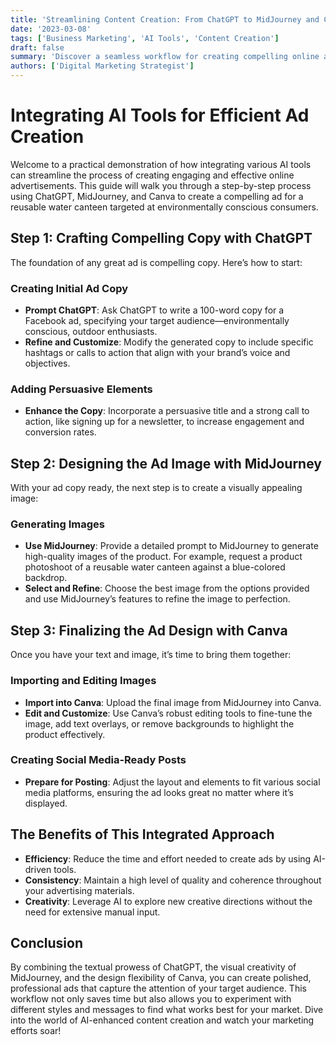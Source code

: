 ```yaml
---
title: 'Streamlining Content Creation: From ChatGPT to MidJourney and Canva'
date: '2023-03-08'
tags: ['Business Marketing', 'AI Tools', 'Content Creation']
draft: false
summary: 'Discover a seamless workflow for creating compelling online ads using ChatGPT, MidJourney, and Canva, from writing copy to designing images.'
authors: ['Digital Marketing Strategist']
---
```


# Integrating AI Tools for Efficient Ad Creation

Welcome to a practical demonstration of how integrating various AI tools can streamline the process of creating engaging and effective online advertisements. This guide will walk you through a step-by-step process using ChatGPT, MidJourney, and Canva to create a compelling ad for a reusable water canteen targeted at environmentally conscious consumers.

## Step 1: Crafting Compelling Copy with ChatGPT

The foundation of any great ad is compelling copy. Here’s how to start:

### Creating Initial Ad Copy

- **Prompt ChatGPT**: Ask ChatGPT to write a 100-word copy for a Facebook ad, specifying your target audience—environmentally conscious, outdoor enthusiasts.
- **Refine and Customize**: Modify the generated copy to include specific hashtags or calls to action that align with your brand’s voice and objectives.

### Adding Persuasive Elements

- **Enhance the Copy**: Incorporate a persuasive title and a strong call to action, like signing up for a newsletter, to increase engagement and conversion rates.

## Step 2: Designing the Ad Image with MidJourney

With your ad copy ready, the next step is to create a visually appealing image:

### Generating Images

- **Use MidJourney**: Provide a detailed prompt to MidJourney to generate high-quality images of the product. For example, request a product photoshoot of a reusable water canteen against a blue-colored backdrop.
- **Select and Refine**: Choose the best image from the options provided and use MidJourney’s features to refine the image to perfection.

## Step 3: Finalizing the Ad Design with Canva

Once you have your text and image, it’s time to bring them together:

### Importing and Editing Images

- **Import into Canva**: Upload the final image from MidJourney into Canva.
- **Edit and Customize**: Use Canva’s robust editing tools to fine-tune the image, add text overlays, or remove backgrounds to highlight the product effectively.

### Creating Social Media-Ready Posts

- **Prepare for Posting**: Adjust the layout and elements to fit various social media platforms, ensuring the ad looks great no matter where it’s displayed.

## The Benefits of This Integrated Approach

- **Efficiency**: Reduce the time and effort needed to create ads by using AI-driven tools.
- **Consistency**: Maintain a high level of quality and coherence throughout your advertising materials.
- **Creativity**: Leverage AI to explore new creative directions without the need for extensive manual input.

## Conclusion

By combining the textual prowess of ChatGPT, the visual creativity of MidJourney, and the design flexibility of Canva, you can create polished, professional ads that capture the attention of your target audience. This workflow not only saves time but also allows you to experiment with different styles and messages to find what works best for your market. Dive into the world of AI-enhanced content creation and watch your marketing efforts soar!
